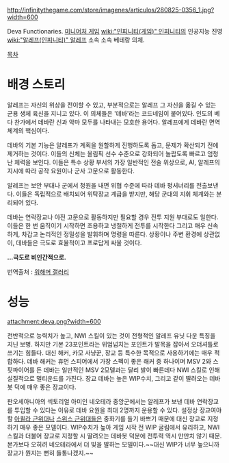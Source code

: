 http://infinitythegame.com/store/imagenes/articulos/280825-0356_1.jpg?width=600

Deva Functionaries. [[미니어처 게임]] [[wiki:"인피니티(게임)" 인피니티]]의 인공지능 진영 [[wiki:"알레프(인피니티)" 알레프]] 소속 소속 베테랑 의체.

[[목차]]
= 배경 스토리 =
알레프는 자신의 위상을 전이할 수 있고, 부분적으로는 알레프 그 자신을 옮길 수 있는 군용 생체 육신을 지니고 있다. 이 의체들은 '데바'라는 코드네임이 붙어있다. 인도의 베다 찬가에서 데바란 신과 악마 모두를 나타내는 모호한 용어다. 알레프에게 데바란 면역체계의 핵심이다.

데바의 기본 기능은 알레프가 계획을 원할하게 진행하도록 돕고, 문제가 확산되기 전에 제거하는 것이다. 이들의 신체는 올림픽 선수 수준으로 강화되어 놀랍도록 빠르고 엄청난 체력을 보인다. 이들은 특수 상황 부서의 가장 일반적인 전술 위상으로, AI, 알레프의 지시에 따라 공작 요원이나 군사 고문으로 활동한다.

알레프는 보안 부대나 군에서 청원을 내면 위협 수준에 따라 데바 펑셔너리를 전출보낸다. 이들은 독립적으로 배치되어 위탁장교 계급을 받지만, 해당 군대의 지휘 체계와는 분리되어 있다.

데바는 연락장교나 야전 고문으로 활동하지만 필요할 경우 전투 지원 부대로도 일한다. 이들은 한 번 움직이기 시작하면 조용하고 냉철하게 전투를 시작한다 그리고 매우 신속하게, 차갑고 논리적인 정밀성을 발휘하며 명령을 따른다. 상황이나 주변 환경에 상관없이, 데바들은 극도로 효율적이고 프로답게 싸울 것이다. 

'''...극도로 비인간적으로.'''

번역출처 : [[워해머 갤러리]]


= 성능 =
attachment:deva.png?width=600

전반적으로 능력치가 높고, NWI 스킬이 있는 것이 전형적인 알레프 유닛 다운 특징을 지닌 보병. 하지만 기본 23포인트라는 위엄넘치는 포인트가 발목을 잡아서 오더셔틀로 쓰기는 힘들다. 대신 해커, 카모 사냥꾼, 장교 등 특수한 목적으로 사용하기에는 매우 적합하다. 데바 해커는 휴먼 스피어에서 가장 스펙이 좋은 해커 중 하나이며 MSV 2와 스핏파이어를 든 데바는 일반적인 MSV 2모델과는 달리 발이 빠른데다 NWI 스킬로 인해 실질적으로 멀티운드를 가진다. 장교 데바는 높은 WIP수치, 그리고 같이 딸려오는 데바봇 덕에 매우 좋은 장교이다.

판오세아니아의 섹토리얼 아미인 네오테라 중앙군에서는 알레프가 보낸 데바 연락장교를 투입할 수 있다는 이유로 데바 요원을 최대 2명까지 운용할 수 있다. 설정상 장교여야 할 [[아퀼라 근위대]]나 [[스위스 근위대]]들은 중화기를 들기 바쁘기 때문에 대신 장교로 지정하기 매우 좋은 모델이다. WIP수치가 높아 게임 시작 전 WIP 굴림에서 유리하고, NWI 스킬과 더불어 장교로 지정할 시 딸려오는 데바봇 덕분에 전투력 역시 만만치 않기 때문. 본가보다 오히려 네오테라에서 더 빛을 발하는 모델이다.~~대신 WIP가 너무 높으니까 장교가 뭔지는 뻔히 들통나겠지.~~
